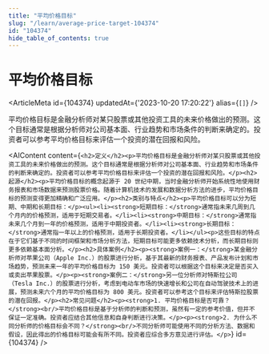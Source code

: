```yaml
---
title: "平均价格目标"
slug: "/learn/average-price-target-104374"
id: "104374"
hide_table_of_contents: true
---
```



# 平均价格目标

<ArticleMeta id={104374} updatedAt={'2023-10-20 17:20:22'} alias={`[]`} />
<div className='border-solid border-b border-t-0 my-4 border-[var(--ifm-color-gray-300)]' />

平均价格目标是金融分析师对某只股票或其他投资工具的未来价格做出的预测。这个目标通常是根据分析师对公司基本面、行业趋势和市场条件的判断来确定的。投资者可以参考平均价格目标来评估一个投资的潜在回报和风险。

<AIContent content={`<h2>定义</h2><p>平均价格目标是金融分析师对某只股票或其他投资工具的未来价格做出的预测。这个目标通常是根据分析师对公司基本面、行业趋势和市场条件的判断来确定的。投资者可以参考平均价格目标来评估一个投资的潜在回报和风险。</p><h2>起源</h2><p>平均价格目标的概念起源于 20 世纪中期，当时金融分析师开始系统性地使用财务报表和市场数据来预测股票价格。随着计算机技术的发展和数据分析方法的进步，平均价格目标的预测变得更加精确和广泛应用。</p><h2>类别与特点</h2><p>平均价格目标可以分为短期、中期和长期目标：</p><ul><li><strong>短期目标：</strong>通常指未来几周到几个月内的价格预测，适用于短期交易者。</li><li><strong>中期目标：</strong>通常指未来几个月到一年的价格预测，适用于中期投资者。</li><li><strong>长期目标：</strong>通常指一年以上的价格预测，适用于长期投资者。</li></ul><p>这些目标的特点在于它们基于不同的时间框架和市场分析方法，短期目标可能更多依赖技术分析，而长期目标则更多依赖基本面分析。</p><h2>具体案例</h2><p><strong>案例一：</strong>某金融分析师对苹果公司（Apple Inc.）的股票进行分析，基于其最新的财务报表、产品发布计划和市场趋势，预测未来一年的平均价格目标为 150 美元。投资者可以根据这个目标来决定是否买入或卖出苹果股票。</p><p><strong>案例二：</strong>另一位分析师对特斯拉公司（Tesla Inc.）的股票进行分析，考虑到电动车市场的快速增长和公司在自动驾驶技术上的进展，预测未来六个月的平均价格目标为 800 美元。投资者可以参考这个目标来评估特斯拉股票的潜在回报。</p><h2>常见问题</h2><p><strong>1. 平均价格目标是否可靠？</strong><br/>平均价格目标是基于分析师的判断和预测，虽然有一定的参考价值，但并不保证一定准确。投资者应结合其他信息和自身判断进行决策。</p><p><strong>2. 为什么不同分析师的价格目标会不同？</strong><br/>不同分析师可能使用不同的分析方法、数据和假设，因此得出的价格目标可能会有所不同。投资者应综合多方意见进行评估。</p>`} id={104374} />
